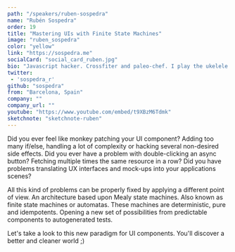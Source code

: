 ```yaml
---
path: "/speakers/ruben-sospedra"
name: "Rubén Sospedra"
order: 19
title: "Mastering UIs with Finite State Machines"
image: "ruben_sospedra"
color: "yellow"
link: "https://sospedra.me"
socialCard: "social_card_ruben.jpg"
bio: "Javascript hacker. Crossfiter and paleo-chef. I play the ukelele and read about political science. Gamer and cinephile"
twitter: 
 - 'sospedra_r'
github: "sospedra"
from: "Barcelona, Spain"
company: ""
company_url: ""
youtube: "https://www.youtube.com/embed/t9XBzM6Tdmk"
sketchnote: "sketchnote-ruben"
---
```


Did you ever feel like monkey patching your UI component? Adding too many if/else, handling a lot of complexity
or hacking several non-desired side effects.
Did you ever have a problem with double-clicking an async button? Fetching multiple times the same resource in a row?
Did you have problems translating UX interfaces and mock-ups into your applications scenes?

All this kind of problems can be properly fixed by applying a different point of view. An architecture based upon
Mealy state machines. Also known as finite state machines or automatas. These machines are deterministic, pure and
idempotents. Opening a new set of possibilities from predictable components to autogenerated tests.

Let's take a look to this new paradigm for UI components.
You'll discover a better and cleaner world ;)